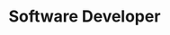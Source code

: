 ---
name: "Trung Dao"
id: "trung-dao"
title: "Software Developer"
email: "trungdaoduc162@gmail.com"
phone: 
website: "https://trungddao.com/"
linkedin: "https://www.linkedin.com/in/trungddao/"
github: "https://github.com/trungddao"
image: /src/content/students/TrungDao/trung1.jpeg
education: 
  - degree: "B.Sc. in Computer Science"
    institution: "Georgia Gwinnett College"
    year: "2021 - 2025"
skills: 
  - "JavaScript"
  - "Python"
  - "React"
  - "Node.js"
  - "SQL"
projects: 
  - name: "Grizzly Hack Website"
    description: "A website for Grilly Hack Club and Hackathon."
    link: "https://github.com/trungddao"
experience: 
  - role: "Intern Web Developer"
    company: "Georgia Gwinnett College"
    year: "June 2024 - Now"
    description: "Worked on full-stack development using AgnosticUI and Astro."
desc: "Web Development Intern responsible for building TAP's website. A resourceful and detail-oriented developer with a strong track record of creating user-focused websites. Proficient in HTML, CSS, and JavaScript, with a commitment to delivering high-quality, efficient solutions."
---